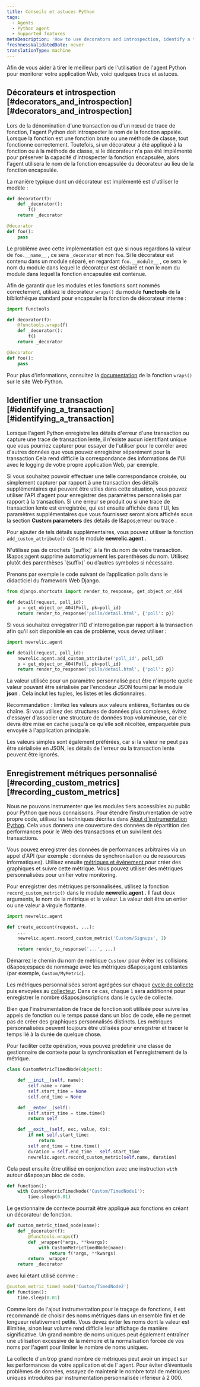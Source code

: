 ```yaml
---
title: Conseils et astuces Python
tags:
  - Agents
  - Python agent
  - Supported features
metaDescription: 'How to use decorators and introspection, identify a transaction, or record custom metrics with the Python agent.'
freshnessValidatedDate: never
translationType: machine
---
```


Afin de vous aider à tirer le meilleur parti de l&apos;utilisation de l&apos;agent Python pour monitorer votre application Web, voici quelques trucs et astuces.

## Décorateurs et introspection [#decorators\_and\_introspection][#decorators_and_introspection]

Lors de la dénomination d&apos;une transaction ou d&apos;un nœud de trace de fonction, l&apos;agent Python doit introspecter le nom de la fonction appelée. Lorsque la fonction est une fonction brute ou une méthode de classe, tout fonctionne correctement. Toutefois, si un décorateur a été appliqué à la fonction ou à la méthode de classe, si le décorateur n&apos;a pas été implémenté pour préserver la capacité d&apos;introspecter la fonction encapsulée, alors l&apos;agent utilisera le nom de la fonction encapsulée du décorateur au lieu de la fonction encapsulée.

La manière typique dont un décorateur est implémenté est d&apos;utiliser le modèle :

```py
def decorator(f):
    def _decorator():
        f()
    return _decorator

@decorator
def foo():
    pass
```

Le problème avec cette implémentation est que si nous regardons la valeur de `foo.__name__` , ce sera `_decorator` et non `foo`. Si le décorateur est contenu dans un module séparé, en regardant `foo.__module__` , ce sera le nom du module dans lequel le décorateur est déclaré et non le nom du module dans lequel la fonction encapsulée est contenue.

Afin de garantir que les modules et les fonctions sont nommés correctement, utilisez le décorateur `wraps()` du module <DNT>**functools**</DNT> de la bibliothèque standard pour encapsuler la fonction de décorateur interne :

```py
import functools

def decorator(f):
    @functools.wraps(f)
    def _decorator():
        f()
    return _decorator

@decorator
def foo():
    pass
```

Pour plus d&apos;informations, consultez la [documentation](http://docs.python.org/library/functools.html#functools.wraps) de la fonction `wraps()` sur le site Web Python.

## Identifier une transaction [#identifying\_a\_transaction][#identifying_a_transaction]

Lorsque l&apos;agent Python enregistre les détails d&apos;erreur d&apos;une transaction ou capture une trace de transaction lente, il n&apos;existe aucun identifiant unique que vous pourriez capturer pour essayer de l&apos;utiliser pour le corréler avec d&apos;autres données que vous pouvez enregistrer séparément pour la transaction Cela rend difficile la correspondance des informations de l&apos;UI avec le logging de votre propre application Web, par exemple.

Si vous souhaitez pouvoir effectuer une telle correspondance croisée, ou simplement capturer par rapport à une transaction des détails supplémentaires qui peuvent être utiles dans cette situation, vous pouvez utiliser l&apos;API d&apos;agent pour enregistrer des paramètres personnalisés par rapport à la transaction. Si une erreur se produit ou si une trace de transaction lente est enregistrée, qui est ensuite affichée dans l&apos;UI, les paramètres supplémentaires que vous fournissez seront alors affichés sous la section <DNT>**Custom parameters**</DNT> des détails de l&amp;apos;erreur ou trace .

Pour ajouter de tels détails supplémentaires, vous pouvez utiliser la fonction `add_custom_attribute()` dans le module <DNT>**newrelic.agent**</DNT> .

<Callout variant="important">
  N&apos;utilisez pas de crochets `[suffix]` à la fin du nom de votre transaction. l&amp;apos;agent supprime automatiquement les parenthèses du nom. Utilisez plutôt des parenthèses `(suffix)` ou d’autres symboles si nécessaire.
</Callout>

Prenons par exemple le code suivant de l’application polls dans le didacticiel du framework Web Django.

```py
from django.shortcuts import render_to_response, get_object_or_404

def detail(request, poll_id):
    p = get_object_or_404(Poll, pk=poll_id)
    return render_to_response('polls/detail.html', {'poll': p})
```

Si vous souhaitez enregistrer l&apos;ID d&apos;interrogation par rapport à la transaction afin qu&apos;il soit disponible en cas de problème, vous devez utiliser :

```py
import newrelic.agent

def detail(request, poll_id):
    newrelic.agent.add_custom_attribute('poll_id', poll_id)
    p = get_object_or_404(Poll, pk=poll_id)
    return render_to_response('polls/detail.html', {'poll': p})
```

La valeur utilisée pour un paramètre personnalisé peut être n&apos;importe quelle valeur pouvant être sérialisée par l&apos;encodeur JSON fourni par le module <DNT>**json**</DNT> . Cela inclut les tuples, les listes et les dictionnaires.

Recommandation : limitez les valeurs aux valeurs entières, flottantes ou de chaîne. Si vous utilisez des structures de données plus complexes, évitez d&apos;essayer d&apos;associer une structure de données trop volumineuse, car elle devra être mise en cache jusqu&apos;à ce qu&apos;elle soit récoltée, empaquetée puis envoyée à l&apos;application principale.

Les valeurs simples sont également préférées, car si la valeur ne peut pas être sérialisée en JSON, les détails de l&apos;erreur ou la transaction lente peuvent être ignorés.

## Enregistrement métriques personnalisé [#recording\_custom\_metrics][#recording_custom_metrics]

Nous ne pouvons instrumenter que les modules tiers accessibles au public pour Python que nous connaissons. Pour étendre l’instrumentation de votre propre code, utilisez les techniques décrites dans [Ajout d’instrumentation Python](/docs/agents/python-agent/supported-features/python-custom-instrumentation). Cela vous donnera une couverture des données de répartition des performances pour le Web des transactions et un suivi lent des transactions.

Vous pouvez enregistrer des données de performances arbitraires via un appel d&apos;API (par exemple : données de synchronisation ou de ressources informatiques). Utilisez ensuite [métriques et événement ](/docs/query-your-data/explore-query-data/data-explorer/introduction-data-explorer)pour créer des graphiques et suivre cette métrique. Vous pouvez utiliser des métriques personnalisées pour unifier votre monitoring.

Pour enregistrer des métriques personnalisées, utilisez la fonction `record_custom_metric()` dans le module <DNT>**newrelic.agent**</DNT> . Il faut deux arguments, le nom de la métrique et la valeur. La valeur doit être un entier ou une valeur à virgule flottante.

```py
import newrelic.agent

def create_account(request, ...):
    ...
    newrelic.agent.record_custom_metric('Custom/Signups', 1)
    ...
    return render_to_response('...', ...)
```

Démarrez le chemin du nom de métrique `Custom/` pour éviter les collisions d&amp;apos;espace de nommage avec les métriques d&amp;apos;agent existantes (par exemple, `Custom/MyMetric`).

Les métriques personnalisées seront agrégées sur chaque [cycle de collecte](/docs/accounts-partnerships/education/getting-started-new-relic/glossary#harvest-cycle) puis envoyées au [collecteur](/docs/accounts-partnerships/education/getting-started-new-relic/glossary#collector). Dans ce cas, chaque `1` sera additionné pour enregistrer le nombre d&amp;apos;inscriptions dans le cycle de collecte.

Bien que l&apos;instrumentation de trace de fonction soit utilisée pour suivre les appels de fonction ou le temps passé dans un bloc de code, elle ne permet pas de créer des graphiques personnalisés distincts. Les métriques personnalisées peuvent toujours être utilisées pour enregistrer et tracer le temps lié à la durée de quelque chose.

Pour faciliter cette opération, vous pouvez prédéfinir une classe de gestionnaire de contexte pour la synchronisation et l&apos;enregistrement de la métrique.

```py
class CustomMetricTimedNode(object):

    def __init__(self, name):
        self.name = name
        self.start_time = None
        self.end_time = None

    def __enter__(self):
        self.start_time = time.time()
        return self

    def __exit__(self, exc, value, tb):
        if not self.start_time:
            return
        self.end_time = time.time()
        duration = self.end_time - self.start_time
        newrelic.agent.record_custom_metric(self.name, duration)
```

Cela peut ensuite être utilisé en conjonction avec une instruction `with` autour d&amp;apos;un bloc de code.

```py
def function():
    with CustomMetricTimedNode('Custom/TimedNode1'):
        time.sleep(0.01)
```

Le gestionnaire de contexte pourrait être appliqué aux fonctions en créant un décorateur de fonction.

```py
def custom_metric_timed_node(name):
    def _decorator(f):
        @functools.wraps(f)
        def _wrapper(*args, **kwargs):
            with CustomMetricTimedNode(name):
                return f(*args, **kwargs)
        return _wrapper
    return _decorator
```

avec lui étant utilisé comme :

```py
@custom_metric_timed_node('Custom/TimedNode2')
def function():
    time.sleep(0.01)
```

Comme lors de l&apos;ajout instrumentation pour le traçage de fonctions, il est recommandé de choisir des noms métriques dans un ensemble fini et de longueur relativement petite. Vous devez éviter les noms dont la valeur est illimitée, sinon leur volume rend difficile leur affichage de manière significative. Un grand nombre de noms uniques peut également entraîner une utilisation excessive de la mémoire et la normalisation forcée de vos noms par l&apos;agent pour limiter le nombre de noms uniques.

<Callout variant="caution">
  La collecte d&apos;un trop grand nombre de métriques peut avoir un impact sur les performances de votre application et de l&apos; agent. Pour éviter d’éventuels problèmes de données, essayez de maintenir le nombre total de métriques uniques introduites par instrumentation personnalisée inférieur à 2 000.
</Callout>